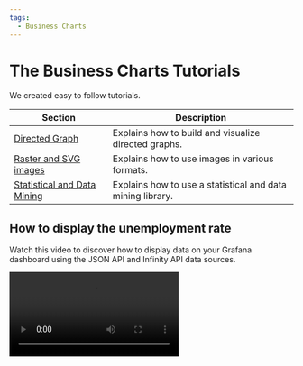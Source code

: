 ```yaml
---
tags:
  - Business Charts
---
```



# The Business Charts Tutorials

We created easy to follow tutorials.

| Section                               | Description                                                |
| ------------------------------------- | ---------------------------------------------------------- |
| [Directed Graph](graph)               | Explains how to build and visualize directed graphs.       |
| [Raster and SVG images](images)       | Explains how to use images in various formats.             |
| [Statistical and Data Mining](ecstat) | Explains how to use a statistical and data mining library. |

## How to display the unemployment rate

Watch this video to discover how to display data on your Grafana dashboard using the JSON API and Infinity API data sources.

<Video
  src="https://www.youtube.com/embed/B4Uj1n4Cr88"
  title="How to use JSON Data Sources for Grafana."
/>
